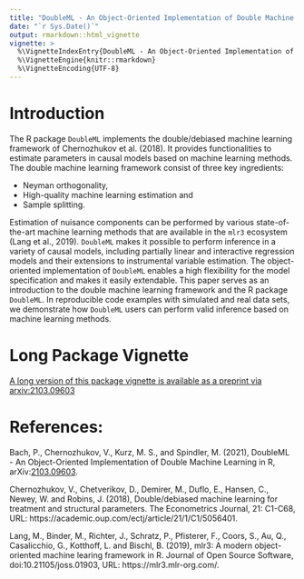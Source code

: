 ```yaml
---
title: "DoubleML - An Object-Oriented Implementation of Double Machine Learning in R"
date: "`r Sys.Date()`"
output: rmarkdown::html_vignette
vignette: >
  %\VignetteIndexEntry{DoubleML - An Object-Oriented Implementation of Double Machine Learning in R}
  %\VignetteEngine{knitr::rmarkdown}
  %\VignetteEncoding{UTF-8}
---
```


# Introduction 

The R package `DoubleML` implements the double/debiased machine learning framework of Chernozhukov et al. (2018). It provides functionalities to estimate parameters in causal models based on machine learning methods. The double machine learning framework consist of three key ingredients: 

* Neyman orthogonality, 
* High-quality machine learning estimation and
* Sample splitting.

Estimation of nuisance components can be performed by various state-of-the-art machine learning methods that are available in the `mlr3` ecosystem (Lang et al., 2019). `DoubleML` makes it possible to perform inference in a variety of causal models, including partially linear and interactive regression models and their extensions to instrumental variable estimation. The object-oriented implementation of `DoubleML` enables a high flexibility for the model specification and makes it easily extendable. This paper serves as an introduction to the double machine learning framework and the R package `DoubleML`. In reproducible code examples with simulated and real data sets, we demonstrate how `DoubleML` users can perform valid inference based on machine learning methods. 

# Long Package Vignette

[A long version of this package vignette is available as a preprint via arxiv:2103.09603](https://arxiv.org/abs/2103.09603)



# References: 

Bach, P., Chernozhukov, V., Kurz, M. S., and Spindler, M. (2021), DoubleML - An Object-Oriented Implementation of Double Machine Learning in R, arXiv:[2103.09603](https://arxiv.org/abs/2103.09603).

Chernozhukov, V., Chetverikov, D., Demirer, M., Duflo, E., Hansen, C., Newey, W. and Robins, J. (2018), Double/debiased machine learning for treatment and structural parameters. The Econometrics Journal, 21: C1-C68, URL: https://academic.oup.com/ectj/article/21/1/C1/5056401.

Lang, M., Binder, M., Richter, J., Schratz, P., Pfisterer, F., Coors, S., Au, Q., Casalicchio, G., Kotthoff, L. and Bischl, B. (2019), mlr3: A modern object-oriented machine learing framework in R. Journal of Open Source Software, doi:10.21105/joss.01903, URL:  https://mlr3.mlr-org.com/.

